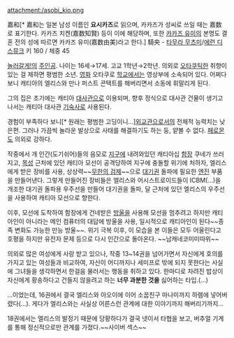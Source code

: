 attachment:/asobi_kio.png

嘉和[* 嘉和는 일본 남성 이름인 '''요시카즈'''로 읽으며, 카카즈가 성씨로 쓰일 때는 嘉数로 표기한다. 카카즈 치켄(嘉数知賢) 등이 이에 해당하며, 또한 [[카카즈 유미]]의 본명도 결혼 전의 성에 따르면 카카즈 유미(嘉数由美)라고 한다.] 騎央 - [[타무라 무츠미]]/[[에런 디스뮤크]]
키 160 / 체중 45

[[놀러갈게!]]의 [[주인공]]. 나이는 16세→17세. 고교 1학년→2학년. 의외로 [[오타쿠]]틱한 취향이 있는 걸 제하면 평범한 소년. [[영화]] 오타쿠로 [[학교]]에서는 영상부에 소속되어 있다. 어쩌다 보니 캐티아의 엘리스와 만나 퍼스트 콘택트를 해버리면서 소동에 휘말리게 된다. 

그의 집은 초기에는 캐티아 [[대사관]]으로 이용되며, 향후 정식으로 대사관 건물이 생기고 나서는 캐티아 대사관 [[기숙사]]로 사용된다.

경험이 부족하다 보니[* 원래는 평범한 고딩이니...][[외교관]]으로서의 전체적 능력치는 낮은편. 그러나 가끔씩 놀라운 발상으로 사태를 해결하기도 하는 둥, 얕볼 수 없다. [[페로몬]]도 의외로 강하다.

작중에서 개 인간(도기쉬어)들의 음모로 [[지구]]에 내려와있던 캐티아십 [[함장]] 쿠네가 쓰러지고, [[목성]] 근처에 있던 캐티아 모선이 공격당하여 지구에 충돌할 위기에 처하자, 엘리스에게 받은 장비를 사용, 상상력~~[[무한의 검제]]~~으로 [[대기권]] 돌파에 필요한 [[엔진]] 부품을 만들어낸다. 그렇게 만들어진 장비들은 엘리스와 어시스트로이드들이 ICBM(...)을 개조한 대기권 돌파용 우주선을 만들어 대기권을 돌파, 달 근처에 있던 엘리스의 우주선을 사용하여 캐티아 모선으로 향한다.

이후, 모선에 도착하여 함장에게 건네받은 [[방울]]을 사용해 모선을 멈추려고 하지만 캐티아인이 아니라는 메인 컴퓨터의 대답에 방울을 사용, 일시적으로 캐티아인이 된다~~종족 변화도 가능한 만능 방울~~. 위기 극복 이후, 이 모습을 본 이들은 모두 어울린다고 호평을 하지만 유전자 문제 등으로 다시 인간으로 돌아온다. ~~남캐네코미미따위~~

의외로 많은 여성에게 사랑 받고 있으나, 작중 13~14권을 넘어가면서 자신에게 호의를 가지고 있는 여성들과 비교하여, 자신이 어디까지나 세미프로 밖에 되지 못한다는 사실에 그녀들을 생각하면서 한걸음 물러서는 행동을 취하고 있다. 한마디로 차려진 밥상이 자신에게 황송하다고 건들지 않을려고 하는 '''너무 과분한 것을''' 싫어하는 타입.(…)

...이었는데, 16권에서 결국 엘리스와 아오이에 이어 소꿉친구 마나미까지 하렘에 넣어버렸다(...). 게다가 엘리스와는 사실상 어른스런 관계에 대한 이야기까지 해버리기까지...

18권에서는 엘리스의 발정기 때문에 당황하다가 결국 넷이서 타협을 보고, 버추얼 기계를 통해 정신적으로만 관계를 가졌다.~~사이버 섹스~~

